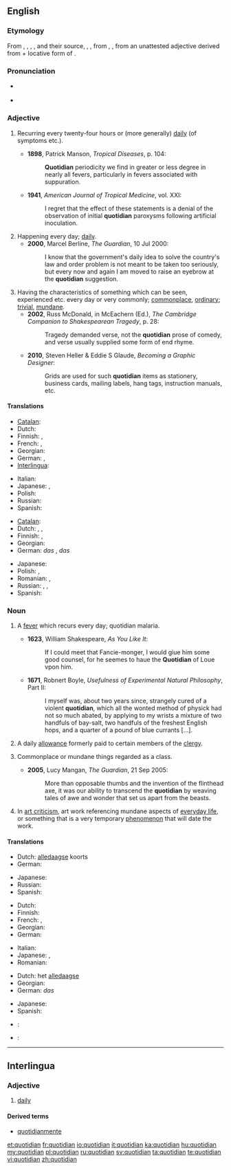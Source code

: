 ==English==

===Etymology===
From {{etyl|xno}} {{term|cotidian}}, {{term|cotidien}}, {{etyl|frm}} {{term|cotidian}}, {{term|cotidien}}, and their source, {{etyl|la}} {{term|cottidianus|cottīdiānus}}, {{term|quotidianus|quōtīdiānus|happening every day|lang=la}}, from {{term|cottidie|cottīdiē}}, {{term|quotidie|quōtīdiē|every day, daily|lang=la}}, from an unattested adjective derived from {{term|quot||how many|lang=la}} + locative form of {{term|dies|diēs|day|lang=la}}.

===Pronunciation===
* {{a|UK}} {{IPA|/kwəˈtɪdɪən/}}
* {{audio|en-us-quotidian.ogg|Audio (US)}}

===Adjective===
{{en-adj}}

# {{medicine}} Recurring every twenty-four hours or (more generally) [[daily]] (of symptoms etc.). {{defdate|from 14th c.}}
#*'''1898''', Patrick Manson, ''Tropical Diseases'', p. 104:
#*:'''Quotidian''' periodicity we find in greater or less degree in nearly all fevers, particularly in fevers associated with suppuration.
#*'''1941''', ''American Journal of Tropical Medicine'', vol. XXI:
#*:I regret that the effect of these statements is a denial of the observation of initial '''quotidian''' paroxysms following artificial inoculation.
# Happening every day; [[daily]]. {{defdate|from 15th c.}}
#*'''2000''', Marcel Berline, ''The Guardian'', 10 Jul 2000:
#*:I know that the government's daily idea to solve the country's law and order problem is not meant to be taken too seriously, but every now and again I am moved to raise an eyebrow at the '''quotidian''' suggestion.
# Having the characteristics of something which can be seen, experienced etc. every day or very commonly; [[commonplace]], [[ordinary]]; [[trivial]], [[mundane]]. {{defdate|from 15th c.}}
#*'''2002''', Russ McDonald, in McEachern (Ed.), ''The Cambridge Companion to Shakespearean Tragedy'', p. 28:
#*:Tragedy demanded verse, not the '''quotidian''' prose of comedy, and verse usually supplied some form of end rhyme.
#*'''2010''', Steven Heller & Eddie S Glaude, ''Becoming a Graphic Designer'':
#*:Grids are used for such '''quotidian''' items as stationery, business cards, mailing labels, hang tags, instruction manuals, etc.

====Translations====
{{trans-top|daily}}
* [[Catalan]]: {{t|ca|quotidià}}
* Dutch: {{t+|nl|alledaags}}
* Finnish: {{t|fi|päivittäinen}}, {{t|fi|jokapäiväinen}}
* French: {{t+|fr|quotidien|m}}, {{t+|fr|quotidienne|f}}
* Georgian: {{t|ka|ყოველდღიური|tr=qoveldḡiuri|sc=Geor|xs=Georgian}}
* German: {{t+|de|alltäglich}} {{t|de|wiederkehrend}}, {{t+|de|täglich}} {{t|de|wiederkehrend}}
* [[Interlingua]]: {{t|ia|quotidian}}
{{trans-mid}}
* Italian: {{t+|it|quotidiano}}
* Japanese: {{t-|ja|毎日|alt=毎日の|tr=[[まいにちの]], mainichi no}}, {{t|ja|日課|alt=日課の|tr=[[にっかの]], nikka no}}
* Polish: {{t|pl|codzienny}}
* Russian: {{t|ru|ежедневный|tr=ježednévnyj}}
* Spanish: {{t-|es|cotidiano}}
{{trans-bottom}}

{{trans-top|common, mundane}}
* [[Catalan]]: {{t|ca|quotidià}}
* Dutch: {{t+|nl|alledaags}}, {{t-|nl|banaal}}, {{t+|nl|gewoon}}
* Finnish: {{t|fi|arkipäiväinen}}, {{t|fi|jokapäiväinen}}
* Georgian: {{t|ka|ჩვეულებრივი|tr=č'veulebrivi|sc=Geor|xs=Georgian}}
* German: ''das'' {{t|de|Alltägliche}}, ''das'' {{t+|de|täglich}} {{t|de|Wiederkehrende}}
{{trans-mid}}
* Japanese: {{t-|ja|日常|alt=日常の|tr=[[にちじょうの]], nichijō no}}
* Polish: {{t|pl|zwykły}}, {{t|pl|zwyczajny}}
* Romanian: {{t|ro|cotidian|m|n}}, {{t|ro|obișnuit|m|n}}
* Russian: {{t|ru|банальный|sc=Cyrl}}, {{t|ru|избитый|sc=Cyrl}}, {{t|ru|неоригинальный|sc=Cyrl}}
* Spanish: {{t-|es|cotidiano}}
{{trans-bottom}}

===Noun===
{{en-noun}}

# {{medicine|now|_|rare|historical}} A [[fever]] which recurs every day; quotidian malaria. {{defdate|from 14th c.}}
#*'''1623''', William Shakespeare, ''As You Like It'':
#*:If I could meet that Fancie-monger, I would giue him some good counsel, for he seemes to haue the '''Quotidian''' of Loue vpon him.
#*'''1671''', Robnert Boyle, ''Usefulness of Experimental Natural Philosophy'', Part II:
#*:I myself was, about two years since, strangely cured of a violent '''quotidian''', which all the wonted method of physick had not so much abated, by applying to my wrists a mixture of two handfuls of bay-salt, two handfuls of the freshest English hops, and a quarter of a pound of blue currants [...].
# {{context|Anglicanism|historical}} A daily [[allowance]] formerly paid to certain members of the [[clergy]]. {{defdate|from 16th c.}}
# {{context|usually with definite article}} Commonplace or mundane things regarded as a class. {{defdate|from 20th c.}}
#*'''2005''', Lucy Mangan, ''The Guardian'', 21 Sep 2005:
#*:More than opposable thumbs and the invention of the flinthead axe, it was our ability to transcend the '''quotidian''' by weaving tales of awe and wonder that set us apart from the beasts.
# {{rfv-sense}} {{art}} In [[art criticism]], art work referencing mundane aspects of [[everyday life]], or something that is a very temporary [[phenomenon]] that will date the work.

====Translations====
{{trans-top|quotidian fever}}
* Dutch: [[alledaagse]] koorts
* German: {{t+|de|täglich|alt=tägliches}} {{t+|de|Fieber}}
{{trans-mid}}
* Japanese: {{t|ja|毎日熱|tr=[[まいにちねつ]], mainichi-netsu}}
* Russian: {{t|ru|малярия с ежедневными приступами|sc=Cyrl}}
* Spanish: {{t-|es|cotidiano}}
{{trans-bottom}}

{{trans-top|quotidian, daily thing}}
* Dutch: {{t|nl|alledaagse}}
* Finnish: {{t|fi|arkipäiväisyydet|p}}
* French: {{t+|fr|banalité|f}}, {{t+|fr|quotidien|m}}
* Georgian: {{t|ka|ყოველდღიური|tr=qoveldḡiuri|sc=Geor|xs=Georgian}}
* German: {{t|de|Alltag|m}}
{{trans-mid}}
* Italian: {{t+|it|ferialità|f}}
* Japanese: {{t|ja|日課|tr=[[にっか]], nikka}}, {{t-|ja|日常|tr=[[にちじょう]], nichijō}}
* Romanian: {{t|ro|cotidian|m|n}}
{{trans-bottom}}

{{trans-top|used in art criticism}}
* Dutch: het [[alledaagse]]
* Georgian: {{t|ka|ჩვეულებრივი|tr=č'veulebrivi|sc=Geor|xs=Georgian}}
* German: ''das'' {{t|de|Alltägliche}}
{{trans-mid}}
* Japanese: {{t-|ja|日常|tr=[[にちじょう]], nichijō}}
* Spanish: {{t|es|costumbrista}}
{{trans-bottom}}

{{checktrans-top}}
* {{ttbc|hr}}: {{t-|hr|dnevno}}
* {{ttbc|pt}}: {{t+|pt|quotidiano}}
{{trans-bottom}}

----

==Interlingua==

===Adjective===
{{ia-adj}}

# [[daily]]

====Derived terms====
* [[quotidianmente]]

[[et:quotidian]]
[[fr:quotidian]]
[[io:quotidian]]
[[it:quotidian]]
[[ka:quotidian]]
[[hu:quotidian]]
[[my:quotidian]]
[[pl:quotidian]]
[[ru:quotidian]]
[[sv:quotidian]]
[[ta:quotidian]]
[[te:quotidian]]
[[vi:quotidian]]
[[zh:quotidian]]